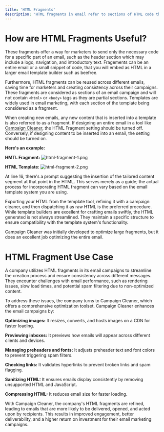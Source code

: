 ```yaml
---
title: 'HTML Fragments'
description: 'HTML fragments in email refer to sections of HTML code that can be reused across multiple email campaigns. This practice saves time and improves consistency, making it easier to manage and maintain email campaigns.'
---
```


# How are HTML Fragments Useful?

These fragments offer a way for marketers to send only the necessary code for a specific part of an email, such as the header section which may include a logo, navigation, and introductory text. Fragements can be an entire email or a small snippet of code, that you will embed as HTML in a larger email template builder such as beefree.

Furthermore, HTML fragments can be reused across different emails, saving time for marketers and creating consistency across their campaigns. These fragments are considered as sections of an email campaign and will not contain `<html>` or `<body>` tags as they are partial sections. Templates are widely used in email marketing, with each section of the template being considered as a fragment.

When creating new emails, any new content that is inserted into a template is also referred to as a fragment. If designing an entire email in a tool like [Campaign Cleaner](https://campaigncleaner.com), the HTML Fragment setting should be turned off. Conversely, if designing content to be inserted into an email, the setting should be turned on. 

**Here's an example:**

**HMTL Fragment:**
![html-fragment-1.png](/images/html-fragment-3.png)

**HTML Template:**
![html-fragment-2.png](/images/html-fragment-4.png)

At line 16, there's a prompt suggesting the insertion of the tailored content segment at that point in the HTML. This serves merely as a guide; the actual process for incorporating HTML fragment can vary based on the email template system you are using.

Exporting your HTML from the template tool, refining it with a campaign cleaner, and then dispatching it as raw HTML is the preferred procedure. While template builders are excellent for crafting emails swiftly, the HTML generated is not always streamlined. They maintain a specific structure to ensure compatibility with the template system's functionality.

Campaign Cleaner was initially developed to optimize large fragments, but it does an excellent job optimizing the entire email.

# HTML Fragment Use Case
<Note>
A company utilizes HTML fragments in its email campaigns to streamline the creation process and ensure consistency across different messages. They encounter challenges with email performance, such as rendering issues, slow load times, and potential spam filtering due to non-optimized content.

To address these issues, the company turns to Campaign Cleaner, which offers a comprehensive optimization toolset. Campaign Cleaner enhances the email campaigns by:
 
**Optimizing images:** It resizes, converts, and hosts images on a CDN for faster loading.

**Previewing inboxes:** It previews how emails will appear across different clients and devices.

**Managing preheaders and fonts:** It adjusts preheader text and font colors to prevent triggering spam filters.

**Checking links:** It validates hyperlinks to prevent broken links and spam flagging.

**Sanitizing HTML:** It ensures emails display consistently by removing unsupported HTML and JavaScript.

**Compressing HTML:** It reduces email size for faster loading.

With Campaign Cleaner, the company's HTML fragments are refined, leading to emails that are more likely to be delivered, opened, and acted upon by recipients. This results in improved engagement, better deliverability, and a higher return on investment for their email marketing campaigns.
</Note>
